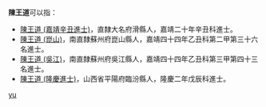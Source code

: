 '''陳王道'''可以指：
* [[陳王道_(嘉靖辛丑進士)|陳王道 (嘉靖辛丑進士)]]，直隸大名府滑縣人，嘉靖二十年辛丑科進士。
* [[陳王道_(崑山)|陳王道 (崑山)]]，南直隸蘇州府崑山縣人，嘉靖四十四年乙丑科第二甲第三十六名進士。
* [[陳王道_(吳江)|陳王道 (吳江)]]，南直隸蘇州府吳江縣人，嘉靖四十四年乙丑科第三甲第四十三名進士。
* [[陳王道_(隆慶進士)|陳王道 (隆慶進士)]]，山西省平陽府臨汾縣人，隆慶二年戊辰科進士。

{{disambig}}

[[Category:三字陈姓人名消歧义|yu]]